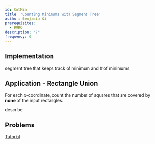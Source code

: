 ```yaml
---
id: CntMin
title: 'Counting Minimums with Segment Tree'
author: Benjamin Qi
prerequisites:
  - RURQ
description: "?"
frequency: 0
---
```


## Implementation

segment tree that keeps track of minimum and # of minimums

## Application - Rectangle Union

<FocusProblem problem="sam" />

<Spoiler title="Hint">

For each $x$-coordinate, count the number of squares that are covered by
**none** of the input rectangles.

</Spoiler>

<Spoiler title="Solution">

<IncompleteSection>

describe

</IncompleteSection>

</Spoiler>

## Problems

<Problems problems="lazySegCnt" />

<Optional title="Permutation Tree">

[Tutorial](https://codeforces.com/blog/entry/78898)

</Optional>
